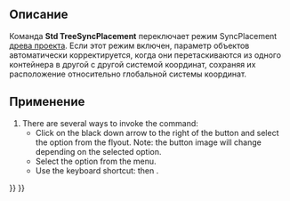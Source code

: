 <languages/>

{{Docnav/ru
|[[Std_TreeSyncSelection/ru|Опция "Синхронизировать выделение"]]
|[[Std_TreePreSelection/ru|Опция "Предвыборка"]]
|[[Std_View_Menu/ru|Меню "Вид"]]
|IconL=Std_TreeSyncSelection.svg
|IconR=Std_TreePreSelection.svg
|IconC=Freecad.svg
}}

{{GuiCommand/ru
|Name=Std TreeSyncPlacement
|Name/ru=Std TreeSyncPlacement
|MenuLocation=Вид → Дерево документа → Sync placement
|Workbenches=All
|Shortcut={{KEY|T}} {{KEY|3}}
|Version=0.19
}}

<span id="Description"></span>
==Описание==

Команда '''Std TreeSyncPlacement''' переключает режим SyncPlacement [[Tree_view/ru|древа проекта]]. Если этот режим включен, параметр {{PropertyData|Placement}} объектов автоматически корректируется, когда они перетаскиваются из одного контейнера в другой с другой системой координат, сохраняя их расположение относительно глобальной системы координат.

<span id="Usage"></span>
==Применение==

# There are several ways to invoke the command:
#* Click on the black down arrow to the right of the {{Button|[[Image:Std_TreeSyncView.svg|16px]]}} button and select the {{MenuCommand|Sync placement}} option from the flyout. Note: the button image will change depending on the selected option.
#* Select the {{MenuCommand|View → TreeView actions → Sync placement}} option from the menu.
#* Use the keyboard shortcut: {{KEY|T}} then {{KEY|3}}.


{{Docnav/ru
|[[Std_TreeSyncSelection/ru|Опция "Синхронизировать выделение"]]
|[[Std_TreePreSelection/ru|Опция "Предвыборка"]]
|[[Std_View_Menu/ru|Меню "Вид"]]
|IconL=Std_TreeSyncSelection.svg
|IconR=Std_TreePreSelection.svg
|IconC=Freecad.svg
}}

{{Std_Base_navi{{#translation:}}}}
{{Userdocnavi{{#translation:}}}}